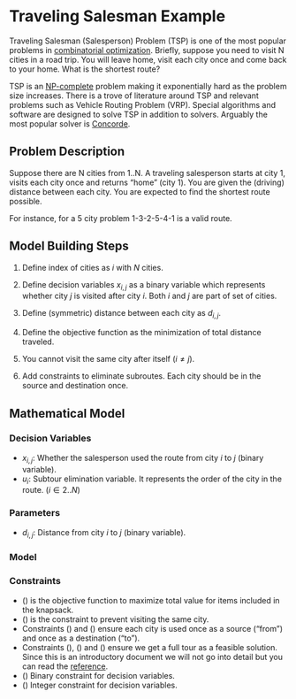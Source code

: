 # Traveling Salesman Example

Traveling Salesman (Salesperson) Problem (TSP) is one of the most popular problems in [combinatorial optimization](https://en.wikipedia.org/wiki/Combinatorial_optimization). Briefly, suppose you need to visit N cities in a road trip. You will leave home, visit each city once and come back to your home. What is the shortest route?

TSP is an [NP-complete](https://en.wikipedia.org/wiki/NP-completeness) problem making it exponentially hard as the problem size increases. There is a trove of literature around TSP and relevant problems such as Vehicle Routing Problem (VRP). Special algorithms and software are designed to solve TSP in addition to solvers. Arguably the most popular solver is [Concorde](https://www.math.uwaterloo.ca/tsp/concorde.html).

## Problem Description

Suppose there are N cities from 1..N. A traveling salesperson starts at city 1, visits each city once and returns "home" (city 1). You are given the (driving) distance between each city. You are expected to find the shortest route possible. 

For instance, for a 5 city problem 1-3-2-5-4-1 is a valid route.

## Model Building Steps

1. Define index of cities as $i$ with $N$ cities.

2. Define decision variables $x_{i,j}$ as a binary variable which represents whether city $j$ is visited after city $i$. Both $i$ and $j$ are part of set of cities. 

3. Define (symmetric) distance between each city as $d_{i,j}$.

4. Define the objective function as the minimization of total distance traveled.

5. You cannot visit the same city after itself ($i \neq j$).

6. Add constraints to eliminate subroutes. Each city should be in the source and destination once.

## Mathematical Model

### Decision Variables

+ $x_{i,j}$: Whether the salesperson used the route from city $i$ to $j$ (binary variable).
+ $u_i$: Subtour elimination variable. It represents the order of the city in the route. ($i \in 2..N$)

### Parameters

+ $d_{i,j}$: Distance from city $i$ to $j$ (binary variable).

### Model

\begin{gather}
\max z = \sum_i \sum_j d_{i,j}x_{i,j}  \label{eq:obj.fun} \\
s.t. \nonumber \\
x_{j,j} = 0, \ \forall_i  \label{eq:dontvisitself.constraint} \\
\sum_i x_{i,j} = 1, \ \forall_j  \label{eq:destinationonce.constraint} \\
\sum_j x_{i,j} = 1, \ \forall_i  \label{eq:sourceonce.constraint} \\
u_i - u_j + (N-1)x_{i,j} \leq N-2, \ 2 \leq i \neq j \leq N \label{eq:st1.constraint} \\
1 \leq u_i, \ \ 2 \leq i \leq N \label{eq:st2.constraint} \\
u_i \leq N-1, \ \ 2 \leq i \leq N   \label{eq:st3.constraint} \\
x_{i,j} \in \{0,1\} \label{eq:binary}\\
u_{i} \in Z \label{eq:integer}\\
\end{gather}

### Constraints

+ (\ref{eq:obj.fun}) is the objective function to maximize total value for items included in the knapsack. 
+ (\ref{eq:dontvisitself.constraint}) is the constraint to prevent visiting the same city.
+ Constraints (\ref{eq:destinationonce.constraint}) and (\ref{eq:sourceonce.constraint}) ensure each city is used once as a source ("from") and once as a destination ("to").
+ Constraints (\ref{eq:st1.constraint}), (\ref{eq:st2.constraint}) and (\ref{eq:st3.constraint}) ensure we get a full tour as a feasible solution. Since this is an introductory document we will not go into detail but you can read the [reference](https://en.wikipedia.org/wiki/Travelling_salesman_problem#Miller%E2%80%93Tucker%E2%80%93Zemlin_formulation[21]).
+ (\ref{eq:binary}) Binary constraint for decision variables.
+ (\ref{eq:integer}) Integer constraint for decision variables.